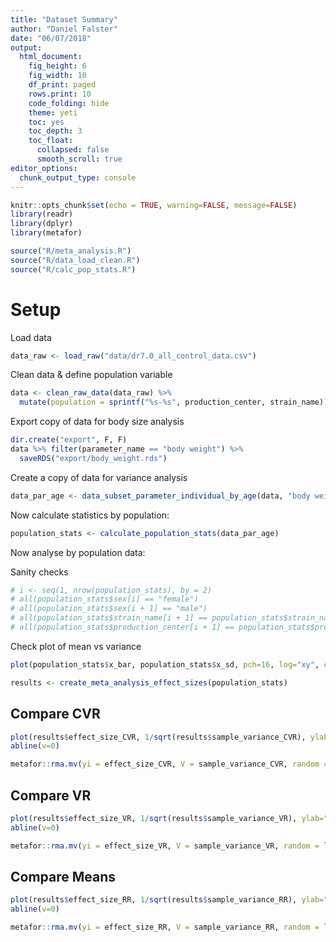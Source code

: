 ```yaml
---
title: "Dataset Summary"
author: "Daniel Falster"
date: "06/07/2018"
output: 
  html_document:
    fig_height: 6
    fig_width: 10
    df_print: paged
    rows.print: 10
    code_folding: hide
    theme: yeti
    toc: yes
    toc_depth: 3
    toc_float:
      collapsed: false
      smooth_scroll: true
editor_options: 
  chunk_output_type: console
---
```


```r
knitr::opts_chunk$set(echo = TRUE, warning=FALSE, message=FALSE)
library(readr)
library(dplyr)
library(metafor)

source("R/meta_analysis.R")
source("R/data_load_clean.R")
source("R/calc_pop_stats.R")
```

# Setup 

Load data
```r
data_raw <- load_raw("data/dr7.0_all_control_data.csv") 
```

Clean data & define population variable
```r
data <- clean_raw_data(data_raw) %>%
  mutate(population = sprintf("%s-%s", production_center, strain_name))
```

Export copy of data for body size analysis
```r
dir.create("export", F, F)
data %>% filter(parameter_name == "body weight") %>%
  saveRDS("export/body_weight.rds")
```

Create a copy of data for variance analysis

```r
data_par_age <- data_subset_parameter_individual_by_age(data, "body weight", age_min = 98, age_center = 100)
```

Now calculate statistics by population:

```r
population_stats <- calculate_population_stats(data_par_age)
```

Now analyse by population data:


Sanity checks

```r
# i <- seq(1, nrow(population_stats), by = 2)
# all(population_stats$sex[i] == "female")
# all(population_stats$sex[i + 1] == "male")
# all(population_stats$strain_name[i + 1] == population_stats$strain_name[i])
# all(population_stats$production_center[i + 1] == population_stats$production_center[i])
```
Check plot of mean vs variance

```r
plot(population_stats$x_bar, population_stats$x_sd, pch=16, log="xy", col = as.factor(population_stats$sex))
```

```r
results <- create_meta_analysis_effect_sizes(population_stats)
```

## Compare CVR

```r
plot(results$effect_size_CVR, 1/sqrt(results$sample_variance_CVR), ylab="sample precision", xlab="effect size", pch=16, xlim=c(-0.7, 0.7), col=as.factor(results$production_center))
abline(v=0)
```

```r
metafor::rma.mv(yi = effect_size_CVR, V = sample_variance_CVR, random = list(~1| strain_name, ~1|production_center, ~1|err), data = results)
```

## Compare VR

```r
plot(results$effect_size_VR, 1/sqrt(results$sample_variance_VR), ylab="sample precision", xlab="effect size", pch=16, xlim=c(-0.8, 0.8), col=as.factor(results$production_center))
abline(v=0)
```

```r
metafor::rma.mv(yi = effect_size_VR, V = sample_variance_VR, random = list(~1| strain_name, ~1|production_center, ~1|err), data = results)
```


## Compare Means

```r
plot(results$effect_size_RR, 1/sqrt(results$sample_variance_RR), ylab="sample precision", xlab="effect size", pch=16, xlim=c(-0.5, 0.5), col=as.factor(results$production_center))
abline(v=0)
```

```r
metafor::rma.mv(yi = effect_size_RR, V = sample_variance_RR, random = list(~1| strain_name, ~1|production_center, ~1|err), data = results)
```
